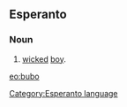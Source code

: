 ==Esperanto==
===Noun===
# [[wicked]] [[boy]].

[[eo:bubo]]
[[Category:Esperanto language]]
{{Universala Vortaro}}